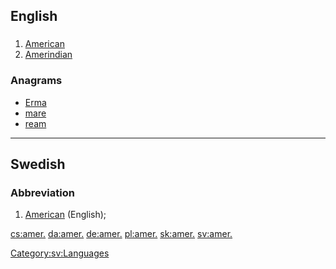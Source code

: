 ==English==

==={{abbreviation-old|en}}===
{{head|en}}
# [[American]]
# [[Amerindian]]

===Anagrams===
* [[Erma#English|Erma]]
* [[mare#English|mare]]
* [[ream#English|ream]]

----

==Swedish==

===Abbreviation===
{{head|sv|abbreviation}}

# {{context|lexicography|lang=sv}} [[American]] (English); {{abbreviation of|amerikansk engelska|lang=sv}}

[[Category:sv:Languages]]

[[cs:amer.]]
[[da:amer.]]
[[de:amer.]]
[[pl:amer.]]
[[sk:amer.]]
[[sv:amer.]]